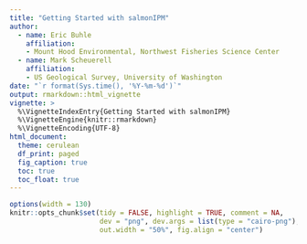 ```yaml
---
title: "Getting Started with salmonIPM"
author: 
  - name: Eric Buhle
    affiliation: 
    - Mount Hood Environmental, Northwest Fisheries Science Center
  - name: Mark Scheuerell
    affiliation: 
    - US Geological Survey, University of Washington
date: "`r format(Sys.time(), '%Y-%m-%d')`"
output: rmarkdown::html_vignette
vignette: >
  %\VignetteIndexEntry{Getting Started with salmonIPM}
  %\VignetteEngine{knitr::rmarkdown}
  %\VignetteEncoding{UTF-8}
html_document:
  theme: cerulean
  df_print: paged
  fig_caption: true
  toc: true
  toc_float: true
---
```


```r
options(width = 130)
knitr::opts_chunk$set(tidy = FALSE, highlight = TRUE, comment = NA, 
                      dev = "png", dev.args = list(type = "cairo-png"), dpi = 200,
                      out.width = "50%", fig.align = "center")
```





